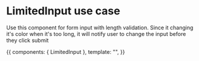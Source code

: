 
<Meta title="Form/LimitedInput" />

# LimitedInput use case

<Props of={LimitedInput} />

Use this component for form input with length validation.
Since it changing it's color when it's too long,
it will notify user to change the input before they click submit

<Preview>
  <Story name="Simplest Story">
    {{
      components: { LimitedInput },
      template: "<LimitedInput />",
    }}
  </Story>
</Preview>
